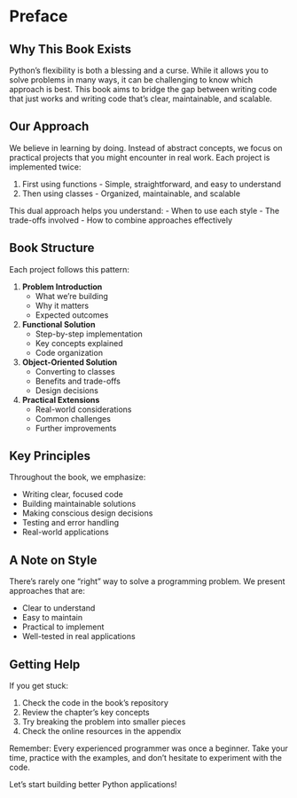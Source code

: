 # Preface {.unnumbered}

## Why This Book Exists

Python's flexibility is both a blessing and a curse. While it allows you to solve problems in many ways, it can be challenging to know which approach is best. This book aims to bridge the gap between writing code that just works and writing code that's clear, maintainable, and scalable.

## Our Approach

We believe in learning by doing. Instead of abstract concepts, we focus on practical projects that you might encounter in real work. Each project is implemented twice:

1. First using functions - Simple, straightforward, and easy to understand
2. Then using classes - Organized, maintainable, and scalable

This dual approach helps you understand:
- When to use each style
- The trade-offs involved
- How to combine approaches effectively

## Book Structure

Each project follows this pattern:

1. **Problem Introduction**
   - What we're building
   - Why it matters
   - Expected outcomes

2. **Functional Solution**
   - Step-by-step implementation
   - Key concepts explained
   - Code organization

3. **Object-Oriented Solution**
   - Converting to classes
   - Benefits and trade-offs
   - Design decisions

4. **Practical Extensions**
   - Real-world considerations
   - Common challenges
   - Further improvements

## Key Principles

Throughout the book, we emphasize:

- Writing clear, focused code
- Building maintainable solutions
- Making conscious design decisions
- Testing and error handling
- Real-world applications

## A Note on Style

There's rarely one "right" way to solve a programming problem. We present approaches that are:

- Clear to understand
- Easy to maintain
- Practical to implement
- Well-tested in real applications

## Getting Help

If you get stuck:

1. Check the code in the book's repository
2. Review the chapter's key concepts
3. Try breaking the problem into smaller pieces
4. Check the online resources in the appendix

Remember: Every experienced programmer was once a beginner. Take your time, practice with the examples, and don't hesitate to experiment with the code.

Let's start building better Python applications!
